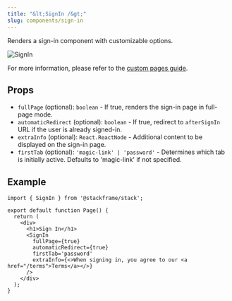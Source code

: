 ```yaml
---
title: "&lt;SignIn /&gt;"
slug: components/sign-in
---
```


Renders a sign-in component with customizable options.

<div className="stack-white-image-showcase">
  <img src="../imgs/sign-in.png" alt="SignIn" height={376} />
</div>

For more information, please refer to the [custom pages guide](../customization/custom-pages.mdx).

## Props

- `fullPage` (optional): `boolean` - If true, renders the sign-in page in full-page mode.
- `automaticRedirect` (optional): `boolean` - If true, redirect to `afterSignIn` URL if the user is already signed-in.
- `extraInfo` (optional): `React.ReactNode` - Additional content to be displayed on the sign-in page.
- `firstTab` (optional): `'magic-link' | 'password'` - Determines which tab is initially active. Defaults to 'magic-link' if not specified.

## Example

```tsx
import { SignIn } from '@stackframe/stack';

export default function Page() {
  return (
    <div>
      <h1>Sign In</h1>
      <SignIn
        fullPage={true}
        automaticRedirect={true}
        firstTab='password'
        extraInfo={<>When signing in, you agree to our <a href="/terms">Terms</a></>}
      />
    </div>
  );
}
```

